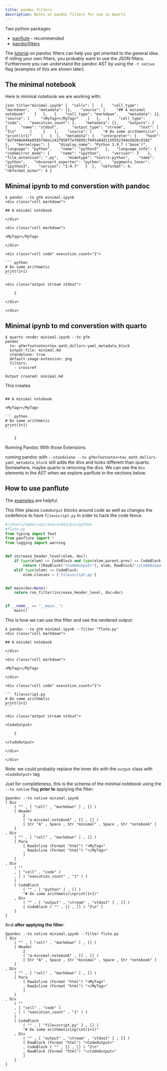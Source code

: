 ```yaml
---
title: pandoc filters
description: Notes on pandoc filters for use in Quarto
---
```


Two python packages

<div></div>

- [panflute](http://scorreia.com/software/panflute/) - recommended
- [pandocfilters](https://github.com/jgm/pandocfilters)

The [tutorial](https://pandoc.org/filters.html) on pandoc filters can help you get oriented to the general idea.  If rolling your own filters, you probably want to use the JSON filters.  Furthermore you can understand the pandoc AST by using the `-t native` flag (examples of this are shown later).


## The minimal notebook

Here is minimal notebook we are working with:

```json title="minimal.ipynb"
{
 "cells": [
  {
   "cell_type": "markdown",
   "metadata": {},
   "source": [
    "## A minimal notebook"
   ]
  },
  {
   "cell_type": "markdown",
   "metadata": {},
   "source": [
    "<MyTag></MyTag>"
   ]
  },
  {
   "cell_type": "code",
   "execution_count": 1,
   "metadata": {},
   "outputs": [
    {
     "name": "stdout",
     "output_type": "stream",
     "text": [
      "2\n"
     ]
    }
   ],
   "source": [
    "# Do some arithmetic\n",
    "print(1+1)"
   ]
  }
 ],
 "metadata": {
  "interpreter": {
   "hash": "42fd40e048e0585f88ec242f050f7ef0895cf845a8dd1159352394e5826cd102"
  },
  "kernelspec": {
   "display_name": "Python 3.9.7 ('base')",
   "language": "python",
   "name": "python3"
  },
  "language_info": {
   "codemirror_mode": {
    "name": "ipython",
    "version": 3
   },
   "file_extension": ".py",
   "mimetype": "text/x-python",
   "name": "python",
   "nbconvert_exporter": "python",
   "pygments_lexer": "ipython3",
   "version": "3.9.7"
  }
 },
 "nbformat": 4,
 "nbformat_minor": 4
}
```

## Minimal ipynb to md converstion with pandoc

~~~
$ pandoc --to gfm minimal.ipynb
<div class="cell markdown">

## A minimal notebook

</div>

<div class="cell markdown">

<MyTag></MyTag>

</div>

<div class="cell code" execution_count="1">

``` python
# Do some arithmetic
print(1+1)
```

<div class="output stream stdout">

    2

</div>

</div>
~~~

## Minimal ipynb to md converstion with quarto



```
$ quarto render minimal.ipynb --to gfm
pandoc
  to: gfm+footnotes+tex_math_dollars-yaml_metadata_block
  output-file: minimal.md
  standalone: true
  default-image-extension: png
  filters:
    - crossref

Output created: minimal.md
```
This creates


~~~

## A minimal notebook

<MyTag></MyTag>

``` python
# Do some arithmetic
print(1+1)
```

    2
~~~

Running Pandoc With those Extensions

running pandoc with `--standalone --to gfm+footnotes+tex_math_dollars-yaml_metadata_block` still adds the divs and looks different than quarto.  Somewhere, maybe quarto is removing the divs.  We can see the `Div` elements in the AST when we explore panflute in the sections below.

## How to use panflute

The [examples](https://github.com/sergiocorreia/panflute-filters) are helpful.

This filter places `CodeOutput` blocks around code as well as changes the codefence to have `file=script.py` in order to hack the code fence.

```python
#!/Users/hamel/opt/anaconda3/bin/python
#flute.py
from typing import Text
from panflute import *
from logging import warning


def increase_header_level(elem, doc):
    if type(elem) == CodeBlock and type(elem.parent.prev) == CodeBlock:
        return ([RawBlock("<CodeOutput>"), elem, RawBlock("</CodeOutput>")])
    elif type(elem) == CodeBlock:
        elem.classes = ['file=script.py']


def main(doc=None):
    return run_filter(increase_header_level, doc=doc)


if __name__ == "__main__":
    main()
```

This is how we can use this filter and see the rendered output:

~~~
$ pandoc --to gfm minimal.ipynb --filter "flute.py"
<div class="cell markdown">

## A minimal notebook

</div>

<div class="cell markdown">

<MyTag></MyTag>

</div>

<div class="cell code" execution_count="1">

``` file=script.py
# Do some arithmetic
print(1+1)
```

<div class="output stream stdout">

<CodeOutput>

    2

</CodeOutput>

</div>

</div>
~~~

Note: we could probably replace the inner div with the `output` class with `<CodeOutput>` tag

Just for completeness, this is the schema of the minimal notebook using the `--to native` flag **prior to** applying the filter:

```
$pandoc --to native minimal.ipynb
[ Div
    ( "" , [ "cell" , "markdown" ] , [] )
    [ Header
        2
        ( "a-minimal-notebook" , [] , [] )
        [ Str "A" , Space , Str "minimal" , Space , Str "notebook" ]
    ]
, Div
    ( "" , [ "cell" , "markdown" ] , [] )
    [ Para
        [ RawInline (Format "html") "<MyTag>"
        , RawInline (Format "html") "</MyTag>"
        ]
    ]
, Div
    ( ""
    , [ "cell" , "code" ]
    , [ ( "execution_count" , "1" ) ]
    )
    [ CodeBlock
        ( "" , [ "python" ] , [] )
        "# Do some arithmetic\nprint(1+1)"
    , Div
        ( "" , [ "output" , "stream" , "stdout" ] , [] )
        [ CodeBlock ( "" , [] , [] ) "2\n" ]
    ]
]
````

And **after applying the filter**:

```
$pandoc --to native minimal.ipynb --filter flute.py
[ Div
    ( "" , [ "cell" , "markdown" ] , [] )
    [ Header
        2
        ( "a-minimal-notebook" , [] , [] )
        [ Str "A" , Space , Str "minimal" , Space , Str "notebook" ]
    ]
, Div
    ( "" , [ "cell" , "markdown" ] , [] )
    [ Para
        [ RawInline (Format "html") "<MyTag>"
        , RawInline (Format "html") "</MyTag>"
        ]
    ]
, Div
    ( ""
    , [ "cell" , "code" ]
    , [ ( "execution_count" , "1" ) ]
    )
    [ CodeBlock
        ( "" , [ "file=script.py" ] , [] )
        "# Do some arithmetic\nprint(1+1)"
    , Div
        ( "" , [ "output" , "stream" , "stdout" ] , [] )
        [ RawBlock (Format "html") "<CodeOutput>"
        , CodeBlock ( "" , [] , [] ) "2\n"
        , RawBlock (Format "html") "</CodeOutput>"
        ]
    ]
]
```
